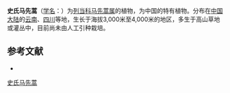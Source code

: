 {{Speciesbox
| name = 史氏马先蒿
| status = 
| status_system = 
| image =
| genus = Pedicularis
| species = smithiana
| authority = Bonati
}}

'''史氏马先蒿'''（[[学名|学名]]：{{lang|la|''Pedicularis smithiana''}}）为[[列当科|列当科]][[马先蒿属|马先蒿属]]的植物，为中国的特有植物。分布在[[中国大陆|中国大陆]]的[[云南|云南]]、[[四川|四川]]等地，生长于海拔3,000米至4,000米的地区，多生于高山草地或灌丛中，目前尚未由人工引种栽培。

== 参考文献 ==
<div class="references-small">
* {{cite web| url =http://www.bioinfo.cn/db05/KmzwSpecies.php?action=view&id=21471| title =史氏马先蒿| work =《中国高等植物数据库全库》| publisher =中国科学院微生物研究所| author =昆明植物研究所| accessdate =2009-02-25| deadurl =yes| archiveurl =https://web.archive.org/web/20160305045301/http://www.bioinfo.cn/db05/KmzwSpecies.php?action=view&id=21471| archivedate =2016-03-05}}
</div>
{{Taxonbar|from=Q10916144}}

[[Category:马先蒿属|史氏马先蒿]]


{{植物小作品}}